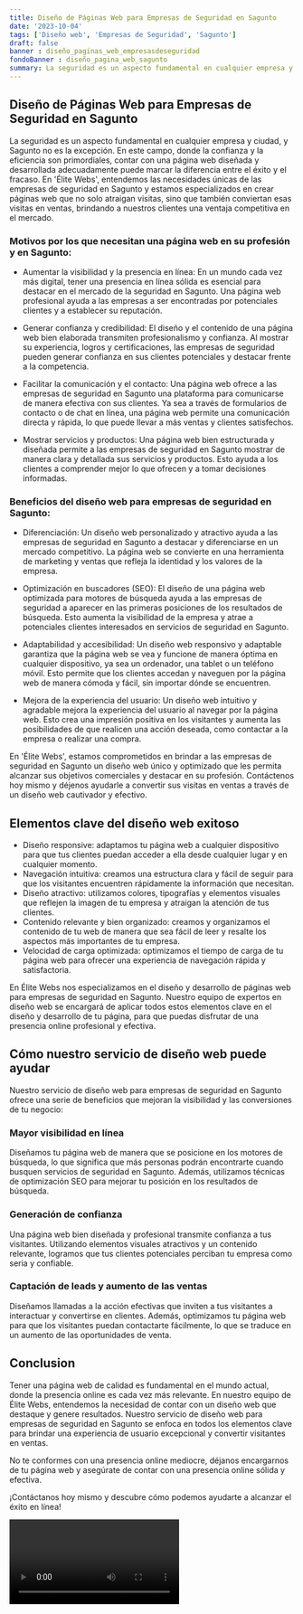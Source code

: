 ```yaml
---
title: Diseño de Páginas Web para Empresas de Seguridad en Sagunto
date: '2023-10-04'
tags: ['Diseño web', 'Empresas de Seguridad', 'Sagunto']
draft: false
banner : diseño_paginas_web_empresasdeseguridad
fondoBanner : diseño_pagina_web_sagunto
summary: La seguridad es un aspecto fundamental en cualquier empresa y ciudad, y Sagunto no es la excepción. En este campo, donde la confianza y la eficiencia son primordiales, contar con una página web diseñada y desarrollada adecuadamente puede marcar la diferencia entre el éxito y el fracaso. En 'Élite Webs', entendemos las necesidades únicas de las empresas de seguridad en Sagunto y estamos especializados en crear páginas web que no solo atraigan visitas, sino que también conviertan esas visitas en ventas, brindando a nuestros clientes una ventaja competitiva en el mercado.
---
```


## Diseño de Páginas Web para Empresas de Seguridad en Sagunto

La seguridad es un aspecto fundamental en cualquier empresa y ciudad, y Sagunto no es la excepción. En este campo, donde la confianza y la eficiencia son primordiales, contar con una página web diseñada y desarrollada adecuadamente puede marcar la diferencia entre el éxito y el fracaso. En 'Élite Webs', entendemos las necesidades únicas de las empresas de seguridad en Sagunto y estamos especializados en crear páginas web que no solo atraigan visitas, sino que también conviertan esas visitas en ventas, brindando a nuestros clientes una ventaja competitiva en el mercado.

### Motivos por los que necesitan una página web en su profesión y en Sagunto:

- Aumentar la visibilidad y la presencia en línea: En un mundo cada vez más digital, tener una presencia en línea sólida es esencial para destacar en el mercado de la seguridad en Sagunto. Una página web profesional ayuda a las empresas a ser encontradas por potenciales clientes y a establecer su reputación.

- Generar confianza y credibilidad: El diseño y el contenido de una página web bien elaborada transmiten profesionalismo y confianza. Al mostrar su experiencia, logros y certificaciones, las empresas de seguridad pueden generar confianza en sus clientes potenciales y destacar frente a la competencia.

- Facilitar la comunicación y el contacto: Una página web ofrece a las empresas de seguridad en Sagunto una plataforma para comunicarse de manera efectiva con sus clientes. Ya sea a través de formularios de contacto o de chat en línea, una página web permite una comunicación directa y rápida, lo que puede llevar a más ventas y clientes satisfechos.

- Mostrar servicios y productos: Una página web bien estructurada y diseñada permite a las empresas de seguridad en Sagunto mostrar de manera clara y detallada sus servicios y productos. Esto ayuda a los clientes a comprender mejor lo que ofrecen y a tomar decisiones informadas.

### Beneficios del diseño web para empresas de seguridad en Sagunto:

- Diferenciación: Un diseño web personalizado y atractivo ayuda a las empresas de seguridad en Sagunto a destacar y diferenciarse en un mercado competitivo. La página web se convierte en una herramienta de marketing y ventas que refleja la identidad y los valores de la empresa.

- Optimización en buscadores (SEO): El diseño de una página web optimizada para motores de búsqueda ayuda a las empresas de seguridad a aparecer en las primeras posiciones de los resultados de búsqueda. Esto aumenta la visibilidad de la empresa y atrae a potenciales clientes interesados en servicios de seguridad en Sagunto.

- Adaptabilidad y accesibilidad: Un diseño web responsivo y adaptable garantiza que la página web se vea y funcione de manera óptima en cualquier dispositivo, ya sea un ordenador, una tablet o un teléfono móvil. Esto permite que los clientes accedan y naveguen por la página web de manera cómoda y fácil, sin importar dónde se encuentren.

- Mejora de la experiencia del usuario: Un diseño web intuitivo y agradable mejora la experiencia del usuario al navegar por la página web. Esto crea una impresión positiva en los visitantes y aumenta las posibilidades de que realicen una acción deseada, como contactar a la empresa o realizar una compra.

En 'Élite Webs', estamos comprometidos en brindar a las empresas de seguridad en Sagunto un diseño web único y optimizado que les permita alcanzar sus objetivos comerciales y destacar en su profesión. Contáctenos hoy mismo y déjenos ayudarle a convertir sus visitas en ventas a través de un diseño web cautivador y efectivo.

<GifSeo />

<Cta />

## Elementos clave del diseño web exitoso

- Diseño responsive: adaptamos tu página web a cualquier dispositivo para que tus clientes puedan acceder a ella desde cualquier lugar y en cualquier momento.
- Navegación intuitiva: creamos una estructura clara y fácil de seguir para que los visitantes encuentren rápidamente la información que necesitan.
- Diseño atractivo: utilizamos colores, tipografías y elementos visuales que reflejen la imagen de tu empresa y atraigan la atención de tus clientes.
- Contenido relevante y bien organizado: creamos y organizamos el contenido de tu web de manera que sea fácil de leer y resalte los aspectos más importantes de tu empresa.
- Velocidad de carga optimizada: optimizamos el tiempo de carga de tu página web para ofrecer una experiencia de navegación rápida y satisfactoria.

En Élite Webs nos especializamos en el diseño y desarrollo de páginas web para empresas de seguridad en Sagunto. Nuestro equipo de expertos en diseño web se encargará de aplicar todos estos elementos clave en el diseño y desarrollo de tu página, para que puedas disfrutar de una presencia online profesional y efectiva.

## Cómo nuestro servicio de diseño web puede ayudar

Nuestro servicio de diseño web para empresas de seguridad en Sagunto ofrece una serie de beneficios que mejoran la visibilidad y las conversiones de tu negocio:

### Mayor visibilidad en línea

Diseñamos tu página web de manera que se posicione en los motores de búsqueda, lo que significa que más personas podrán encontrarte cuando busquen servicios de seguridad en Sagunto. Además, utilizamos técnicas de optimización SEO para mejorar tu posición en los resultados de búsqueda.

### Generación de confianza

Una página web bien diseñada y profesional transmite confianza a tus visitantes. Utilizando elementos visuales atractivos y un contenido relevante, logramos que tus clientes potenciales perciban tu empresa como seria y confiable.

### Captación de leads y aumento de las ventas

Diseñamos llamadas a la acción efectivas que inviten a tus visitantes a interactuar y convertirse en clientes. Además, optimizamos tu página web para que los visitantes puedan contactarte fácilmente, lo que se traduce en un aumento de las oportunidades de venta.

## Conclusion

Tener una página web de calidad es fundamental en el mundo actual, donde la presencia online es cada vez más relevante. En nuestro equipo de Élite Webs, entendemos la necesidad de contar con un diseño web que destaque y genere resultados. Nuestro servicio de diseño web para empresas de seguridad en Sagunto se enfoca en todos los elementos clave para brindar una experiencia de usuario excepcional y convertir visitantes en ventas.

No te conformes con una presencia online mediocre, déjanos encargarnos de tu página web y asegúrate de contar con una presencia online sólida y efectiva.

¡Contáctanos hoy mismo y descubre cómo podemos ayudarte a alcanzar el éxito en línea!

<Video />

<CtaBot job='Empresas de Seguridad' city='Sagunto'/>

<Gmaps query='Sagunto+españa+maps' />
